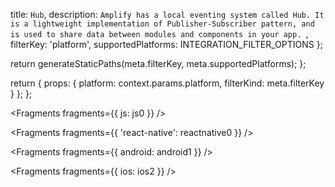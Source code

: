   title: `Hub`,
  description: `Amplify has a local eventing system called Hub. It is a lightweight implementation of Publisher-Subscriber pattern, and is used to share data between modules and components in your app. `,
  filterKey: 'platform',
  supportedPlatforms: INTEGRATION_FILTER_OPTIONS
};



  return generateStaticPaths(meta.filterKey, meta.supportedPlatforms);
};

  return {
    props: {
      platform: context.params.platform,
      filterKind: meta.filterKey
    }
  };
};


<Fragments fragments={{ js: js0 }} />


<Fragments fragments={{ 'react-native': reactnative0 }} />


<Fragments fragments={{ android: android1 }} />


<Fragments fragments={{ ios: ios2 }} />
